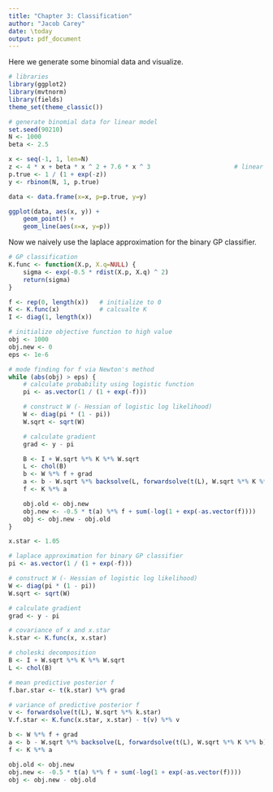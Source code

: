 ```yaml
---
title: "Chapter 3: Classification"
author: "Jacob Carey"
date: \today
output: pdf_document
---
```


Here we generate some binomial data and visualize.

```r
# libraries
library(ggplot2)
library(mvtnorm)
library(fields)
theme_set(theme_classic())

# generate binomial data for linear model
set.seed(90210)
N <- 1000
beta <- 2.5

x <- seq(-1, 1, len=N)
z <- 4 * x + beta * x ^ 2 + 7.6 * x ^ 3                       # linear function
p.true <- 1 / (1 + exp(-z))
y <- rbinom(N, 1, p.true)

data <- data.frame(x=x, p=p.true, y=y)

ggplot(data, aes(x, y)) +
    geom_point() +
    geom_line(aes(x=x, y=p))
```

Now we naively use the laplace approximation for the binary GP classifier.

```r
# GP classification
K.func <- function(X.p, X.q=NULL) {
    sigma <- exp(-0.5 * rdist(X.p, X.q) ^ 2)
    return(sigma)
}

f <- rep(0, length(x))   # initialize to 0 
K <- K.func(x)           # calcualte K
I <- diag(1, length(x))

# initialize objective function to high value
obj <- 1000
obj.new <- 0
eps <- 1e-6

# mode finding for f via Newton's method
while (abs(obj) > eps) {
    # calculate probability using logistic function
    pi <- as.vector(1 / (1 + exp(-f)))

    # construct W (- Hessian of logistic log likelihood)
    W <- diag(pi * (1 - pi))
    W.sqrt <- sqrt(W)

    # calculate gradient
    grad <- y - pi

    B <- I + W.sqrt %*% K %*% W.sqrt
    L <- chol(B)
    b <- W %*% f + grad
    a <- b - W.sqrt %*% backsolve(L, forwardsolve(t(L), W.sqrt %*% K %*% b))
    f <- K %*% a

    obj.old <- obj.new
    obj.new <- -0.5 * t(a) %*% f + sum(-log(1 + exp(-as.vector(f))))
    obj <- obj.new - obj.old
}

x.star <- 1.05

# laplace approximation for binary GP classifier
pi <- as.vector(1 / (1 + exp(-f)))

# construct W (- Hessian of logistic log likelihood)
W <- diag(pi * (1 - pi))
W.sqrt <- sqrt(W)

# calculate gradient
grad <- y - pi

# covariance of x and x.star
k.star <- K.func(x, x.star)

# choleski decomposition
B <- I + W.sqrt %*% K %*% W.sqrt
L <- chol(B)

# mean predictive posterior f
f.bar.star <- t(k.star) %*% grad

# variance of predictive posterior f
v <- forwardsolve(t(L), W.sqrt %*% k.star)
V.f.star <- K.func(x.star, x.star) - t(v) %*% v

b <- W %*% f + grad
a <- b - W.sqrt %*% backsolve(L, forwardsolve(t(L), W.sqrt %*% K %*% b))
f <- K %*% a

obj.old <- obj.new
obj.new <- -0.5 * t(a) %*% f + sum(-log(1 + exp(-as.vector(f))))
obj <- obj.new - obj.old
```
